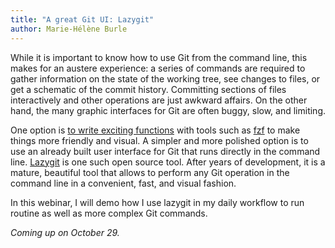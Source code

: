 ```yaml
---
title: "A great Git UI: Lazygit"
author: Marie-Hélène Burle
---
```


:::{.def}

While it is important to know how to use Git from the command line, this makes for an austere experience: a series of commands are required to gather information on the state of the working tree, see changes to files, or get a schematic of the commit history. Committing sections of files interactively and other operations are just awkward affairs. On the other hand, the many graphic interfaces for Git are often buggy, slow, and limiting.

One option is [to write exciting functions](bash/wb_tools1.qmd) with tools such as [fzf](https://github.com/junegunn/fzf) to make things more friendly and visual. A simpler and more polished option is to use an already built user interface for Git that runs directly in the command line. [Lazygit](https://github.com/jesseduffield/lazygit) is one such open source tool. After years of development, it is a mature, beautiful tool that allows to perform any Git operation in the command line in a convenient, fast, and visual fashion.

In this webinar, I will demo how I use lazygit in my daily workflow to run routine as well as more complex Git commands.

:::

*Coming up on October 29.*
<!-- [Slides](wb_lazygit_slides.qmd){.btn .btn-outline-primary} [(Click and wait: this reveal.js presentation may take a little time to load.)]{.inlinenote} -->
<!-- <br><br> -->

<!-- {{< video https://www.youtube.com/embed/ >}} -->
